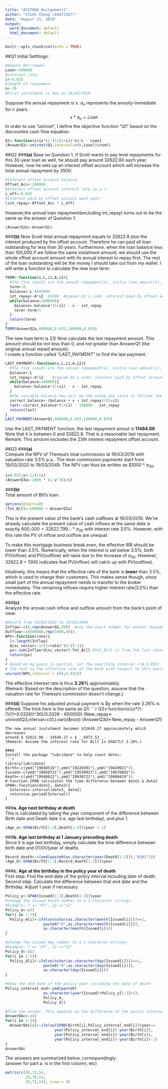 ---
title: "ACST886_Assignment1"
author: "Chieh Cheng (44472587)"
date: "August 21, 2019"
output:
  word_document: default
  html_document: default
---

```{r setup, include=FALSE}
knitr::opts_chunk$set(echo = TRUE)
```
##Q1
Initial Setttings:  
```{r}
#Amount Borrrowed: 
Loan<-600000
#interest rate:
i<-0.035
#length of repayment:
n<-30
#First instalment is due on 19/03/2020

```  
Suppose the annual repayment is $x$. $a_n$ represents the annuity-immediate for n years.  
$$x*a_{n} = Loan$$
In order to use "uniroot", I define the objective function "Q1" based on the discounted cash flow equation: 
```{r}
Q1<-function(x){x*(1-(1/(1+i))^n)/i - Loan}
(AnswerQ1<-uniroot(Q1,interval=c(0,Loan))$root)
```


##Q2
###__(a)__
Base on Question 1, if Scott wants to pay level repayments for this 30-year loan as well, he should pay around 32622.80 each year. However, now he sets up an interest offset account which will increase the total annual repayment by $3500$:
```{r}
#Interest offset account balance:
Offset_Acc<-100000
#Interest offset account interest rate (p.a.):
i_off<-0.035
#Interest paid by offset account each year:
(int_repay<-Offset_Acc * i_off)
``` 
However,the annual loan repayment(excluding int_repay) turns out to be the same as the answer of Question 1:
```{r}
(AnswerQ2a<-AnswerQ1)
``` 
###__(b)__
Now Scott total annual repayment equals to 32622.8 plus the interest produced by the offset account. Therefore he can paid all loan outstanding for less than 30 years. Furthermore, when the loan balance less than 100,000 if we follow the same instalment amount, we should use the whole offset account amount with its annual interest to repay first. The rest of the loan outstanding will be the money I should take out from my wallet. 
I will write a function to calculate the new loan term:
```{r}
TERM<-function(x,L,i1,A,i2){
  #The five inputs are the annual repayment(x), initia loan amount(L), loan interest rate (i1), interest offset account balance(A), and interest rate of the offset account(i2).
  term<-0
  balance<-L #600000
  int_repay<-A*i2  #3500  #copied Q1's code: interest paid by offset account.
  while(balance>100000){
    balance<-balance*(1+i1) - x - int_repay
    term<-term+1
  }
  return(term)
}
TERM(AnswerQ2a,600000,0.035,100000,0.035)
```   
The new loan term is 23! Now calculate the last repayment amount. This amount should be not less than 0, and not greater than AnswerQ1 (the original annual repaid amount).  
I create a function called "LAST_PAYMENT" to find the last payment:  
```{r}
LAST_PAYMENT<-function(x,L,i1,A,i2){
  #The five inputs are the annual repayment(x), initia loan amount(L), loan interest rate (i1), interest offset account balance(A), and interest rate of the offset account(i2).
  balance<-L
  int_repay<-A*i2    #copied Q1's code: interest paid by offset account.
  while(balance>100000){
    balance<-balance*(1+i1) - x - int_repay
  }
  #the variable balance now will be the wrong one since it follows the original instalment amount. Now reverse the calculate to find the loan outstanding at the beginning of the 23th year, and then substracts the offset account balance & its 23th interest from the beginning loan balance. The remaining amount will be the last payment.
  correct_balance<-(balance + x + int_repay)/(1+i1)
  last<-correct_balance*(1+i1) - 100000 - int_repay
  return(last)
}
LAST_PAYMENT(AnswerQ1,600000,0.035,100000,0.035)
```  
Use the LAST_PAYMENT function, the last repayment amout is __11484.89__. Note that it is between 0 and 32622.8. That is a reasonable last repayment.  
Remark: This amount excludes the 23th interest repayment offset account. 

##Q3
###__(a)__  
Compute the NPV of Theresa's total commission at 19/03/2019 with valuation rate 3.5% p.a.. The level commission payments start from 19/03/2020 to 19/03/2049. The NPV can thus be written as $\$ 1000 \ *\ a_{30}$.  
```{r}
i=0.035;v<-1/(1+i)
(AnswerQ3a<-1000 * (1-v^30)/i)
```

###__(b)__  
Total amount of Bill's loan:
```{r}
options(digits=8)
(Tot_Bill<-600000 + AnswerQ3a)
```
This is the present value of the bank's cash outflows at 19/03/2019. We've already calculate the present value of cash inflows at the same date is exactly $600,000 = 32622.799... * a_{30}$ with interest rate 3.5%. However, with this rate the PV of inflow and outflow are unequal.  

To make this mortgage business break even, the effective IRR should be lower than 3.5%. Numerically, when the interest is set below 3.5%, both PV(inflow) and PV(outflow) will raise due to the increase of  $a_{30}$. However, 32622.8 > 1000 indicates that PV(inflow) will catch up with PV(outflow).  

Intuitively, this means that the effective rate of the bank is __lower__ than 3.5%, which is used to charge their customers. This makes sense though, since small part of the annual repayment needs to transfer to the broker immediately. The remaining inflows require higher interest rate(3.5%) than the effective rate. 


###__(c)__  
Analyze the annual cash inflow and outflow amount from the bank's point of view: 
```{r}
#Record from 19/03/2019 to 19/03/2049
Inflow<-c(0,rep(AnswerQ1,30))  #use the exact number for annual repayment
Outflow<-c(600000,rep(1000,30))
NPV<-function(rate){
  l<-length(Inflow)
  disc_vector<-1/(1+rate)^(0:(l-1))
  pv<-sum(Inflow*disc_vector)-Tot_Bill #Tot_Bill is from the last chunck.
  return(pv)
}
# Based on my guess in part(a), set the searching interval c(0,0.035)
# The root is the effective rate of the bank with respect to this business.
uniroot(NPV,interval = c(0,0.035))
```
The effective interest rate is thus __3.26%__ approximately.   
(Remark: Based on the description of the question, assume that the valuation rate for Theresa's commission doesn't change.)   

###__(d)__ 
Suppose his adjusted annual payment is $y when the rate 3.26% is offered.
The trick here is the same as Q1:  
```{r}
Q3<-function(x){x*(1-(1/(1+0.0326))^30)/0.0326 - 600000}
(New_repay<-uniroot(Q3,interval=c(0,Loan))$root)
(AnswerQ3d<-New_repay - AnswerQ1)
```  
The new annual instalment becomes $31649.27 approximately which decreases
around $ 32622.80 - 31649.27 = $ __$973.53__.  
(Remark: Assume the interest rate for Bill is EXACTLY 3.26%.)    

##Q4
Install the package "lubridate" to help count dates:  
```{r}
library(lubridate)
Birth<-c(ymd("19650516"),ymd("19220301"),ymd("19420921"))
Issued<-c(ymd("19850721"),ymd("19550923"),ymd("19670602"))
Death<-c(ymd("19940622"),ymd("19930721"),ymd("19960429"))
# Function SPAN calculates the time difference between date1 & date2
SPAN<-function(date1, date2){
  Interval<-interval(date1, date2)
  return(as.period(Interval))
}
```  
###__a. Age next birthday at death__  
This is calculated by taking the year component of the difference between Birth date and Death date (i.e. age last birthday), and plus 1.
```{r}
(Age_a<-SPAN(Birth[1:3],Death[1:3])$year + 1)
```  
###__b. Age last birthday at 1 January preceding death__    
Since it is age last birthday, simply calculate the time difference between birth date and 01/01/(year of death).
```{r}
Record_death<-c(ymd(paste0(as.character(year(Death[1:3])),"0101")))
(Age_b<-SPAN(Birth[1:3],Record_death[1:3]))$year
```  
###__c. Age at the birthday in the policy year of death__  
First step: Find the end date of the policy interval including date of death.  
Second step: Calculate the difference between that end date and the Birthday. Adjust 1 year if necessary.  
```{r}
Policy_y<-SPAN(Issued[1:3],Death[1:3])$year
#change the Issued month number to a 2-character strings:
#Example: 7 => "07", 12 =>"12"
Policy_m<-c()
for(i in 1:3){
  Policy_m[i]<-ifelse(nchar(as.character(month(Issued[i])))==1,
                 paste0("0",as.character(month(Issued[i]))),
                 as.character(month(Issued[i])))
}

#change the Issued day number to a 2-character strings:
#Example: 7 => "07", 12 =>"12"
Policy_d<-c()
for(i in 1:3){
  Policy_d[i]<-ifelse(nchar(as.character(day(Issued[i])))==1,
                 paste0("0",as.character(day(Issued[i]))),
                 as.character(day(Issued[i])))
}

#Show the end date of the policy year including the date of death
Policy_interval_end<-ymd(paste0(
                 as.character(year(Issued)+Policy_y[1:3]+1),
                 Policy_m,
                 Policy_d))

#Find the answer. This depends on the difference of the policy interval end and the Birth date.
AnswerQ4c<-c()
for(i in 1:3){
  AnswerQ4c[i]<-ifelse(SPAN(Birth[i],Policy_interval_end[i])$year==
                      year(Policy_interval_end[i])-year(Birth[i]),
                      year(Policy_interval_end[i])-year(Birth[i]),
                      year(Policy_interval_end[i])-year(Birth[i])-1)
}
AnswerQ4c
```  
The answers are summarized below, correspondingly:  
(answer for part a. is in the first column, etc)
```{r}
matrix(c(30,72,54,
         28,70,53,
         29,71,53), nrow = 3)
```
